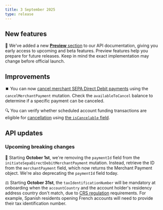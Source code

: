 ```yaml
---
title: 3 September 2025
type: release
---
```


## New features

📖 We've added a new [**Preview** section](https://docs.swan.io/preview/) to our API documentation, giving you early access to upcoming and beta features. 
Preview features help you prepare for future releases. Keep in mind the exact implementation may change before official launch.

## Improvements

⏹️ You can now [cancel merchant SEPA Direct Debit payments](/topics/merchants/online/sdd/#canceling) using the `cancelMerchantPayment` mutation. 
Check the `availableToCancel` balance to determine if a specific payment can be canceled.

🔍 You can verify whether scheduled account funding transactions are eligible for [cancellation](/topics/accounts/funding/#canceling) using [the `isCancelable` field](/topics/accounts/funding/#canceling).

## API updates

### Upcoming breaking changes

🔄 Starting **October 1st**, we're removing the `paymentId` field from the `initiateSepaDirectDebitMerchantPayment` mutation. 
Instead, retrieve the ID from the `merchantPayment` field, which now returns the Merchant Payment object.
We're also deprecating the `paymentId` field today.

⚖️ Starting **October 31st**, the `taxIdentificationNumber` will be mandatory at onboarding when the `accountCountry` and the account holder's residency address country don't match, due to [CRS regulation](https://www.oecd.org/content/dam/oecd/en/topics/policy-issue-focus/aeoi/jersey-guidance-notes-crs.pdf) requirements.
For example, Spanish residents opening French accounts will need to provide their tax identification number.